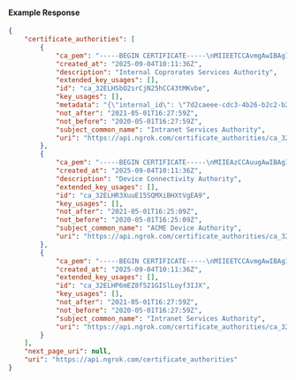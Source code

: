 #### Example Response

```json
{
	"certificate_authorities": [
		{
			"ca_pem": "-----BEGIN CERTIFICATE-----\nMIIEETCCAvmgAwIBAgIUU3N6lNzPqar4400cLQMcVHFl+mEwDQYJKoZIhvcNAQEL\nBQAwgZcxCzAJBgNVBAYTAkFVMQwwCgYDVQQIDANOU1cxDzANBgNVBAcMBlN5ZG5l\neTEZMBcGA1UECgwQRHJvcGJlYXIgUHR5IEx0ZDEkMCIGA1UEAwwbSW50cmFuZXQg\nU2VydmljZXMgQXV0aG9yaXR5MSgwJgYJKoZIhvcNAQkBFhlzZWN1cml0eUBkcm9w\nYmVhci5leGFtcGxlMB4XDTIwMDUwMTE2Mjc1OVoXDTIxMDUwMTE2Mjc1OVowgZcx\nCzAJBgNVBAYTAkFVMQwwCgYDVQQIDANOU1cxDzANBgNVBAcMBlN5ZG5leTEZMBcG\nA1UECgwQRHJvcGJlYXIgUHR5IEx0ZDEkMCIGA1UEAwwbSW50cmFuZXQgU2Vydmlj\nZXMgQXV0aG9yaXR5MSgwJgYJKoZIhvcNAQkBFhlzZWN1cml0eUBkcm9wYmVhci5l\neGFtcGxlMIIBIjANBgkqhkiG9w0BAQEFAAOCAQ8AMIIBCgKCAQEA7y/EAN0yZkA0\nnRpMBfomnnS8KMWHb90kvGfhkCDR8WCQz5mX7eDEYDthRQrEgp63qtJ7IoCM5f0A\nUD6J2m/mZecP7SfA8OuTAZ7UyRixpZh0zJQSgj24Sh1LQuYci0DNXrei+R1qBvd+\npmpZwkKygNrbZYe3oY1PZ3jEYPSAQzIObDF7LhdhLLrcfWa9BHOGMLnALNMY558b\nvoijTCEmRrSavdvrAS9LDRipEXT8EQOWZZT9VbPtgSBalvStdoupAptmPIWjXftf\nWi1kry+P0xVFZG9iZwUeAT6fSJ+gJD8M1UXWaQbocYrctESP0sZEFM3rzdWqrZb7\n3cH3K5OCvwIDAQABo1MwUTAdBgNVHQ4EFgQUsZdchgUimRHLiPRWw51+DGBmlfMw\nHwYDVR0jBBgwFoAUsZdchgUimRHLiPRWw51+DGBmlfMwDwYDVR0TAQH/BAUwAwEB\n/zANBgkqhkiG9w0BAQsFAAOCAQEANk25tt8sSfn6Qu1bbhWRbjKgS5z+j9LqyCna\nv3fbSchMthaQR7w0vL69ayroeYdqDZkRMmHjuYKY4NyqyXkkaqVO63wEicCo55d9\npIKuPzc/7xwdRephosjGTQ4QaQ4OnrdpJZieI92m9ODexgsab84AYmwNpbGOI/tK\nnPsQr8x1RfLs2gbBwQ4MYVM3tQQbX0o+yve5nz/NCOq4vdG+eKON5u6VYMkOOg9F\nVyNY1iISQkpNk/AF6Vi9BGuDb5Hg0phEl1Q0ntCO7ZHAUHjy0ucqXZiXoXdXZcs3\n3zKKLUKva59EDBZ5TUucvXh8VemBtNc6hd1mX4Tq7lAreG9pjQ==\n-----END CERTIFICATE-----\n",
			"created_at": "2025-09-04T10:11:36Z",
			"description": "Internal Coprorates Services Authority",
			"extended_key_usages": [],
			"id": "ca_32ELHSbO2srCjN25hCC43tMKvbe",
			"key_usages": [],
			"metadata": "{\"internal_id\": \"7d2caeee-cdc3-4b26-b2c2-b280b8287552\"}",
			"not_after": "2021-05-01T16:27:59Z",
			"not_before": "2020-05-01T16:27:59Z",
			"subject_common_name": "Intranet Services Authority",
			"uri": "https://api.ngrok.com/certificate_authorities/ca_32ELHSbO2srCjN25hCC43tMKvbe"
		},
		{
			"ca_pem": "-----BEGIN CERTIFICATE-----\nMIIEAzCCAuugAwIBAgIUGN+Gv4BdJ17VoVXWrz9j51jcfYowDQYJKoZIhvcNAQEL\nBQAwgZAxCzAJBgNVBAYTAlVTMRMwEQYDVQQIDApDYWxpZm9ybmlhMRYwFAYDVQQH\nDA1TYW4gRnJhbmNpc2NvMRMwEQYDVQQKDApBQ01FLCBJbmMuMR4wHAYDVQQDDBVB\nQ01FIERldmljZSBBdXRob3JpdHkxHzAdBgkqhkiG9w0BCQEWEG9wc0BhY21lLmV4\nYW1wbGUwHhcNMjAwNTAxMTYyNTA5WhcNMjEwNTAxMTYyNTA5WjCBkDELMAkGA1UE\nBhMCVVMxEzARBgNVBAgMCkNhbGlmb3JuaWExFjAUBgNVBAcMDVNhbiBGcmFuY2lz\nY28xEzARBgNVBAoMCkFDTUUsIEluYy4xHjAcBgNVBAMMFUFDTUUgRGV2aWNlIEF1\ndGhvcml0eTEfMB0GCSqGSIb3DQEJARYQb3BzQGFjbWUuZXhhbXBsZTCCASIwDQYJ\nKoZIhvcNAQEBBQADggEPADCCAQoCggEBAO8vxADdMmZANJ0aTAX6Jp50vCjFh2/d\nJLxn4ZAg0fFgkM+Zl+3gxGA7YUUKxIKet6rSeyKAjOX9AFA+idpv5mXnD+0nwPDr\nkwGe1MkYsaWYdMyUEoI9uEodS0LmHItAzV63ovkdagb3fqZqWcJCsoDa22WHt6GN\nT2d4xGD0gEMyDmwxey4XYSy63H1mvQRzhjC5wCzTGOefG76Io0whJka0mr3b6wEv\nSw0YqRF0/BEDlmWU/VWz7YEgWpb0rXaLqQKbZjyFo137X1otZK8vj9MVRWRvYmcF\nHgE+n0ifoCQ/DNVF1mkG6HGK3LREj9LGRBTN683Vqq2W+93B9yuTgr8CAwEAAaNT\nMFEwHQYDVR0OBBYEFLGXXIYFIpkRy4j0VsOdfgxgZpXzMB8GA1UdIwQYMBaAFLGX\nXIYFIpkRy4j0VsOdfgxgZpXzMA8GA1UdEwEB/wQFMAMBAf8wDQYJKoZIhvcNAQEL\nBQADggEBAFyO7ZWj9w6xzoBWu/XbIVwsQ3kE5k+wrRGyp2rh2v4msAEveCIZP5kT\nCSdr2vr+9HQYiKf1ftsp9tGTLXwrhz3ztC8jIqo4A0grw5B61J0lj+2grKNq1/CK\nxQcpkbnetzo4zsDqFRoN2VK40Ovo4b/IknFa38t06b4t8cYQIqUdkFHMSSIz3Mvx\nRIK6MZlilT8zkWhi9kfCJe/s3cVEAJixNkgO4XNo5VhhxFenyvAL2vDM27dWVtDG\nqL3MFZbcy0/74AJsJDSrflGUQxjrK3WI9PkpKp/xey54XJAbhF63z1VwkJwSwufv\nW9HgidfMN9icgxkScyWpB9KrZHcsLk4=\n-----END CERTIFICATE-----\n",
			"created_at": "2025-09-04T10:11:36Z",
			"description": "Device Connectivity Authority",
			"extended_key_usages": [],
			"id": "ca_32ELHR3XuuE15SQMXiBHXtVgEA9",
			"key_usages": [],
			"not_after": "2021-05-01T16:25:09Z",
			"not_before": "2020-05-01T16:25:09Z",
			"subject_common_name": "ACME Device Authority",
			"uri": "https://api.ngrok.com/certificate_authorities/ca_32ELHR3XuuE15SQMXiBHXtVgEA9"
		},
		{
			"ca_pem": "-----BEGIN CERTIFICATE-----\nMIIEETCCAvmgAwIBAgIUU3N6lNzPqar4400cLQMcVHFl+mEwDQYJKoZIhvcNAQEL\nBQAwgZcxCzAJBgNVBAYTAkFVMQwwCgYDVQQIDANOU1cxDzANBgNVBAcMBlN5ZG5l\neTEZMBcGA1UECgwQRHJvcGJlYXIgUHR5IEx0ZDEkMCIGA1UEAwwbSW50cmFuZXQg\nU2VydmljZXMgQXV0aG9yaXR5MSgwJgYJKoZIhvcNAQkBFhlzZWN1cml0eUBkcm9w\nYmVhci5leGFtcGxlMB4XDTIwMDUwMTE2Mjc1OVoXDTIxMDUwMTE2Mjc1OVowgZcx\nCzAJBgNVBAYTAkFVMQwwCgYDVQQIDANOU1cxDzANBgNVBAcMBlN5ZG5leTEZMBcG\nA1UECgwQRHJvcGJlYXIgUHR5IEx0ZDEkMCIGA1UEAwwbSW50cmFuZXQgU2Vydmlj\nZXMgQXV0aG9yaXR5MSgwJgYJKoZIhvcNAQkBFhlzZWN1cml0eUBkcm9wYmVhci5l\neGFtcGxlMIIBIjANBgkqhkiG9w0BAQEFAAOCAQ8AMIIBCgKCAQEA7y/EAN0yZkA0\nnRpMBfomnnS8KMWHb90kvGfhkCDR8WCQz5mX7eDEYDthRQrEgp63qtJ7IoCM5f0A\nUD6J2m/mZecP7SfA8OuTAZ7UyRixpZh0zJQSgj24Sh1LQuYci0DNXrei+R1qBvd+\npmpZwkKygNrbZYe3oY1PZ3jEYPSAQzIObDF7LhdhLLrcfWa9BHOGMLnALNMY558b\nvoijTCEmRrSavdvrAS9LDRipEXT8EQOWZZT9VbPtgSBalvStdoupAptmPIWjXftf\nWi1kry+P0xVFZG9iZwUeAT6fSJ+gJD8M1UXWaQbocYrctESP0sZEFM3rzdWqrZb7\n3cH3K5OCvwIDAQABo1MwUTAdBgNVHQ4EFgQUsZdchgUimRHLiPRWw51+DGBmlfMw\nHwYDVR0jBBgwFoAUsZdchgUimRHLiPRWw51+DGBmlfMwDwYDVR0TAQH/BAUwAwEB\n/zANBgkqhkiG9w0BAQsFAAOCAQEANk25tt8sSfn6Qu1bbhWRbjKgS5z+j9LqyCna\nv3fbSchMthaQR7w0vL69ayroeYdqDZkRMmHjuYKY4NyqyXkkaqVO63wEicCo55d9\npIKuPzc/7xwdRephosjGTQ4QaQ4OnrdpJZieI92m9ODexgsab84AYmwNpbGOI/tK\nnPsQr8x1RfLs2gbBwQ4MYVM3tQQbX0o+yve5nz/NCOq4vdG+eKON5u6VYMkOOg9F\nVyNY1iISQkpNk/AF6Vi9BGuDb5Hg0phEl1Q0ntCO7ZHAUHjy0ucqXZiXoXdXZcs3\n3zKKLUKva59EDBZ5TUucvXh8VemBtNc6hd1mX4Tq7lAreG9pjQ==\n-----END CERTIFICATE-----\n",
			"created_at": "2025-09-04T10:11:36Z",
			"extended_key_usages": [],
			"id": "ca_32ELHP6mEZ8f521GISlLoyf3IJX",
			"key_usages": [],
			"not_after": "2021-05-01T16:27:59Z",
			"not_before": "2020-05-01T16:27:59Z",
			"subject_common_name": "Intranet Services Authority",
			"uri": "https://api.ngrok.com/certificate_authorities/ca_32ELHP6mEZ8f521GISlLoyf3IJX"
		}
	],
	"next_page_uri": null,
	"uri": "https://api.ngrok.com/certificate_authorities"
}
```

